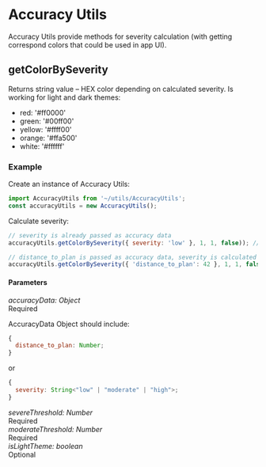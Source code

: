 <Meta title="Utils/Accuracy/getColorBySeverity" />

# Accuracy Utils

Accuracy Utils provide methods for severity calculation (with getting correspond colors that could be used in app UI).

## getColorBySeverity

Returns string value – HEX color depending on calculated severity. Is working for light and dark themes:

- red: '#ff0000'
- green: '#00ff00'
- yellow: '#ffff00'
- orange: '#ffa500'
- white: '#ffffff'

### Example

Create an instance of Accuracy Utils:

```javascript
import AccuracyUtils from '~/utils/AccuracyUtils';
const accuracyUtils = new AccuracyUtils();
```

Calculate severity:

```javascript
// severity is already passed as accuracy data
accuracyUtils.getColorBySeverity({ severity: 'low' }, 1, 1, false)); // returns '#00ff00' (green)
```

```javascript
// distance_to_plan is passed as accuracy data, severity is calculated by distance_to_plan, severeThreshold and moderateThreshold
accuracyUtils.getColorBySeverity({ 'distance_to_plan': 42 }, 1, 1, false)); // returns '#ff0000' (red)
```

#### Parameters

<div class="param">
  <div class="code-block small">
    <i>accuracyData: Object</i>
  </div>
  <div class="chip">Required</div>
</div>

AccuracyData Object should include:

```javascript
{
  distance_to_plan: Number;
}
```

or

```javascript
{
  severity: String<"low" | "moderate" | "high">;
}
```

<div class="param">
  <div class="code-block small">
    <i>severeThreshold: Number</i>
  </div>
  <div class="chip">Required</div>
</div>

<div class="param">
  <div class="code-block small">
    <i>moderateThreshold: Number</i>
  </div>
  <div class="chip">Required</div>
</div>

<div class="param">
  <div class="code-block small">
    <i>isLightTheme: boolean</i>
  </div>
  <div class="chip">Optional</div>
</div>
